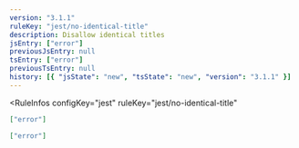```yaml
---
version: "3.1.1"
ruleKey: "jest/no-identical-title"
description: Disallow identical titles
jsEntry: ["error"]
previousJsEntry: null
tsEntry: ["error"]
previousTsEntry: null
history: [{ "jsState": "new", "tsState": "new", "version": "3.1.1" }]
---
```


<RuleInfos 
  configKey="jest" 
  ruleKey="jest/no-identical-title" 
>

```json
["error"]
```

```json
["error"]
```

</RuleInfos>
